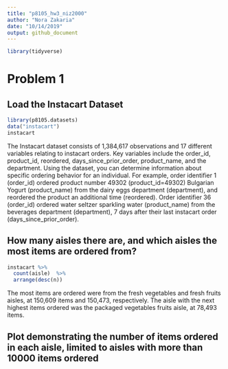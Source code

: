 ```yaml
---
title: "p8105_hw3_niz2000"
author: "Nora Zakaria"
date: "10/14/2019"
output: github_document
---
```


```r
library(tidyverse)
```


# Problem 1

## Load the Instacart Dataset
```r
library(p8105.datasets)
data("instacart")
instacart
```
The Instacart dataset consists of 1,384,617 observations and 17 different variables relating to instacart orders. Key variables include the order_id, product_id, reordered, days_since_prior_order, product_name, and the department. Using the dataset, you can determine information about specific ordering behavior for an individual. For example, order identifier 1 (order_id) ordered product number 49302 (product_id=49302) Bulgarian Yogurt (product_name) from the dairy eggs department (department), and reordered the product an additional time (reordered). Order identifier 36 (order_id) ordered water seltzer sparkling water (product_name) from the beverages department (department), 7 days after their last instacart order (days_since_prior_order).

## How many aisles there are, and which aisles the most items are ordered from?
```r
instacart %>%
  count(aisle)  %>%
  arrange(desc(n)) 
```
The most items are ordered were from the fresh vegetables and fresh fruits aisles, at 150,609 items and 150,473, respectively. The aisle with the next highest items ordered was the packaged vegetables fruits aisle, at 78,493 items.

## Plot demonstrating the number of items ordered in each aisle, limited to aisles with more than 10000 items ordered
```r

```

